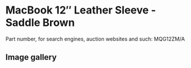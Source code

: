 
# MacBook 12″ Leather Sleeve - Saddle Brown

Part number, for search engines, auction websites and such: MQG12ZM/A

## Image gallery

<div style={{ width: '100%', maxWidth: '768px' }}>
<GalleryComponent
    images={[
      {
        original: "/everysource/MQG12.webp",
        thumbnail: "/everypreview/MQG12.webp",
      },
      {
        original: "/everysource/MQG12_AV1.webp",
        thumbnail: "/everypreview/MQG12_AV1.webp",
      }
    ]}
  />
</div>